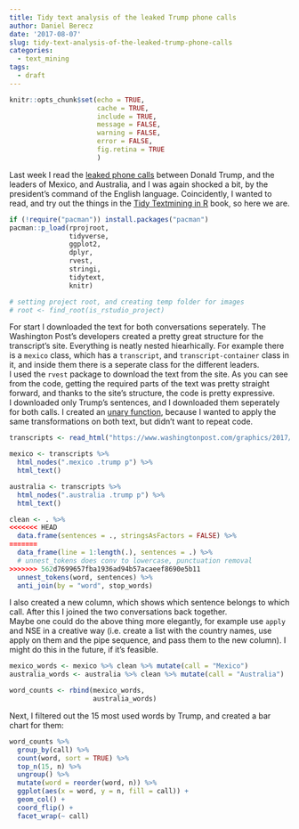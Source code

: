 ```yaml
---
title: Tidy text analysis of the leaked Trump phone calls
author: Daniel Berecz
date: '2017-08-07'
slug: tidy-text-analysis-of-the-leaked-trump-phone-calls
categories:
  - text_mining
tags:
  - draft
---
```


```r
knitr::opts_chunk$set(echo = TRUE,
                      cache = TRUE,
                      include = TRUE,
                      message = FALSE,
                      warning = FALSE,
                      error = FALSE,
                      fig.retina = TRUE
                      )
```

Last week I read the [leaked phone calls][wapo] between Donald Trump, and the
leaders of Mexico, and Australia, and I was again shocked a bit, by the
president's command of the English language. Coincidently, I wanted to read, and
try out the things in the [Tidy Textmining in R][tidy_text] book, so here we are.

```r
if (!require("pacman")) install.packages("pacman")
pacman::p_load(rprojroot,
               tidyverse,
               ggplot2,
               dplyr,
               rvest,
               stringi,
               tidytext,
               knitr)

# setting project root, and creating temp folder for images
# root <- find_root(is_rstudio_project)
```

For start I downloaded the text for both conversations seperately. The
Washington Post's developers created a pretty great structure for the
transcript's site. Everything is neatly nested hiearhically. For example there
is a `mexico` class, which has a `transcript`, and `transcript-container` class
in it, and inside them there is a seperate class for the different leaders.  
I used the `rvest` package to download the text from the site. As you can see
from the code, getting the required parts of the text was pretty straight
forward, and thanks to the site's structure, the code is pretty expressive.  
I downloaded only Trump's sentences, and I downloaded them seperately for both
calls. I created an [unary function][unary], because I wanted to apply the same
transformations on both text, but didn't want to repeat code.

```r
transcripts <- read_html("https://www.washingtonpost.com/graphics/2017/politics/australia-mexico-transcripts/")

mexico <- transcripts %>%
  html_nodes(".mexico .trump p") %>%
  html_text()

australia <- transcripts %>%
  html_nodes(".australia .trump p") %>%
  html_text()

clean <- . %>%
<<<<<<< HEAD
  data.frame(sentences = ., stringsAsFactors = FALSE) %>%
=======
  data_frame(line = 1:length(.), sentences = .) %>%
  # unnest_tokens does conv to lowercase, punctuation removal
>>>>>>> 562d7699657fba1936ad94b57acaeef8690e5b11
  unnest_tokens(word, sentences) %>%
  anti_join(by = "word", stop_words)
```

I also created a new column, which shows which sentence belongs to which call.
After this I joined the two conversations back together.  
Maybe one could do the above thing more elegantly, for example use `apply` and
NSE in a creative way (i.e. create a list with the country names, use apply on
them and the pipe sequence, and pass them to the new column). I might do this in
the future, if it's feasible.

```r
mexico_words <- mexico %>% clean %>% mutate(call = "Mexico")
australia_words <- australia %>% clean %>% mutate(call = "Australia")

word_counts <- rbind(mexico_words,
                     australia_words)
```

Next, I filtered out the 15 most used words by Trump, and created a bar chart for them:

```r
word_counts %>%
  group_by(call) %>%
  count(word, sort = TRUE) %>%
  top_n(15, n) %>%
  ungroup() %>%
  mutate(word = reorder(word, n)) %>%
  ggplot(aes(x = word, y = n, fill = call)) +
  geom_col() +
  coord_flip() +
  facet_wrap(~ call)
```



[wapo]: https://www.washingtonpost.com/graphics/2017/politics/australia-mexico-transcripts/
[tidy_text]: http://tidytextmining.com/tidytext.html
[unary]: https://jennybc.github.io/purrr-tutorial/pt00_gotchas.html